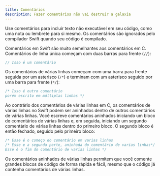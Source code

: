 ```yaml
---
title: Comentários
description: Fazer comentários não vai destruir a galaxia
---
```


Use comentários para incluir texto não executável em seu código, como uma nota ou lembrete para si mesmo. Os comentários são ignorados pelo compilador Swift quando seu código é compilado.

Comentários em Swift são muito semelhantes aos comentários em C. Comentários de linha única começam com duas barras para frente (`//`):

```swift
// Isso é um comentário
```

Os comentários de várias linhas começam com uma barra para frente seguida por um asterisco (`/*`) e terminam com um asterisco seguido por uma barra para frente (`*/`):

```swift
/* Isso é outro comentário
porém escrito em múltiplas linhas */
```

Ao contrário dos comentários de várias linhas em C, os comentários de várias linhas no Swift podem ser aninhados dentro de outros comentários de várias linhas. Você escreve comentários aninhados iniciando um bloco de comentários de várias linhas e, em seguida, iniciando um segundo comentário de várias linhas dentro do primeiro bloco. O segundo bloco é então fechado, seguido pelo primeiro bloco:

```swift
/* Esse é o começo do comentário em varias linhas
/* Esse e a segunda parte, aninhada do comentário de varias linhas*/
Esse é o fim do comentário de varias linhas */
```

Os comentários aninhados de várias linhas permitem que você comente grandes blocos de código de forma rápida e fácil, mesmo que o código já contenha comentários de várias linhas.
